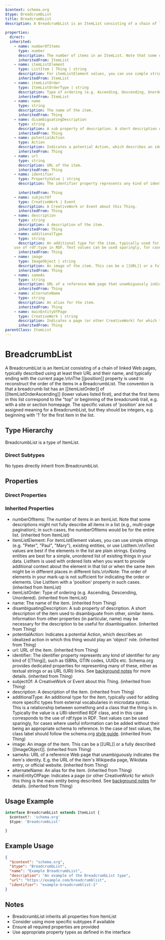 ```yaml
---
$context: schema.org
$type: BreadcrumbList
title: BreadcrumbList
description: A BreadcrumbList is an ItemList consisting of a chain of linked Web pages, typically described using at least their URL and their name, and typically ending with the current page.\n\nThe [[position]] property is used to reconstruct the order of the items in a BreadcrumbList. The convention is that a breadcrumb list has an [[itemListOrder]] of [[ItemListOrderAscending]] (lower values listed first), and that the first items in this list correspond to the "top" or beginning of the breadcrumb trail, e.g. with a site or section homepage. The specific values of 'position' are not assigned meaning for a BreadcrumbList, but they should be integers, e.g. beginning with '1' for the first item in the list.
      
properties:
  direct:
  inherited:
    - name: numberOfItems
      type: number
      description: The number of items in an ItemList. Note that some descriptions might not fully describe all items in a list (e.g., multi-page pagination); in such cases, the numberOfItems would be for the entire list.
      inheritedFrom: ItemList
    - name: itemListElement
      type: ListItem | Thing | string
      description: For itemListElement values, you can use simple strings (e.g. "Peter", "Paul", "Mary"), existing entities, or use ListItem.\n\nText values are best if the elements in the list are plain strings. Existing entities are best for a simple, unordered list of existing things in your data. ListItem is used with ordered lists when you want to provide additional context about the element in that list or when the same item might be in different places in different lists.\n\nNote: The order of elements in your mark-up is not sufficient for indicating the order or elements.  Use ListItem with a 'position' property in such cases.
      inheritedFrom: ItemList
    - name: itemListOrder
      type: ItemListOrderType | string
      description: Type of ordering (e.g. Ascending, Descending, Unordered).
      inheritedFrom: ItemList
    - name: name
      type: string
      description: The name of the item.
      inheritedFrom: Thing
    - name: disambiguatingDescription
      type: string
      description: A sub property of description. A short description of the item used to disambiguate from other, similar items. Information from other properties (in particular, name) may be necessary for the description to be useful for disambiguation.
      inheritedFrom: Thing
    - name: potentialAction
      type: Action
      description: Indicates a potential Action, which describes an idealized action in which this thing would play an 'object' role.
      inheritedFrom: Thing
    - name: url
      type: string
      description: URL of the item.
      inheritedFrom: Thing
    - name: identifier
      type: PropertyValue | string
      description: The identifier property represents any kind of identifier for any kind of [[Thing]], such as ISBNs, GTIN codes, UUIDs etc. Schema.org provides dedicated properties for representing many of these, either as textual strings or as URL (URI) links. See [background notes](/docs/datamodel.html#identifierBg) for more details.
        
      inheritedFrom: Thing
    - name: subjectOf
      type: CreativeWork | Event
      description: A CreativeWork or Event about this Thing.
      inheritedFrom: Thing
    - name: description
      type: string
      description: A description of the item.
      inheritedFrom: Thing
    - name: additionalType
      type: string
      description: An additional type for the item, typically used for adding more specific types from external vocabularies in microdata syntax. This is a relationship between something and a class that the thing is in. Typically the value is a URI-identified RDF class, and in this case corresponds to the
    use of rdf:type in RDF. Text values can be used sparingly, for cases where useful information can be added without their being an appropriate schema to reference. In the case of text values, the class label should follow the schema.org <a href="https://schema.org/docs/styleguide.html">style guide</a>.
      inheritedFrom: Thing
    - name: image
      type: ImageObject | string
      description: An image of the item. This can be a [[URL]] or a fully described [[ImageObject]].
      inheritedFrom: Thing
    - name: sameAs
      type: string
      description: URL of a reference Web page that unambiguously indicates the item's identity. E.g. the URL of the item's Wikipedia page, Wikidata entry, or official website.
      inheritedFrom: Thing
    - name: alternateName
      type: string
      description: An alias for the item.
      inheritedFrom: Thing
    - name: mainEntityOfPage
      type: CreativeWork | string
      description: Indicates a page (or other CreativeWork) for which this thing is the main entity being described. See [background notes](/docs/datamodel.html#mainEntityBackground) for details.
      inheritedFrom: Thing
parentClass: ItemList
---
```

# BreadcrumbList

A BreadcrumbList is an ItemList consisting of a chain of linked Web pages, typically described using at least their URL and their name, and typically ending with the current page.\n\nThe [[position]] property is used to reconstruct the order of the items in a BreadcrumbList. The convention is that a breadcrumb list has an [[itemListOrder]] of [[ItemListOrderAscending]] (lower values listed first), and that the first items in this list correspond to the "top" or beginning of the breadcrumb trail, e.g. with a site or section homepage. The specific values of 'position' are not assigned meaning for a BreadcrumbList, but they should be integers, e.g. beginning with '1' for the first item in the list.
      

## Type Hierarchy

BreadcrumbList is a type of ItemList.

### Direct Subtypes

No types directly inherit from BreadcrumbList.

## Properties

### Direct Properties



### Inherited Properties

- numberOfItems: The number of items in an ItemList. Note that some descriptions might not fully describe all items in a list (e.g., multi-page pagination); in such cases, the numberOfItems would be for the entire list. (inherited from ItemList)
- itemListElement: For itemListElement values, you can use simple strings (e.g. "Peter", "Paul", "Mary"), existing entities, or use ListItem.\n\nText values are best if the elements in the list are plain strings. Existing entities are best for a simple, unordered list of existing things in your data. ListItem is used with ordered lists when you want to provide additional context about the element in that list or when the same item might be in different places in different lists.\n\nNote: The order of elements in your mark-up is not sufficient for indicating the order or elements.  Use ListItem with a 'position' property in such cases. (inherited from ItemList)
- itemListOrder: Type of ordering (e.g. Ascending, Descending, Unordered). (inherited from ItemList)
- name: The name of the item. (inherited from Thing)
- disambiguatingDescription: A sub property of description. A short description of the item used to disambiguate from other, similar items. Information from other properties (in particular, name) may be necessary for the description to be useful for disambiguation. (inherited from Thing)
- potentialAction: Indicates a potential Action, which describes an idealized action in which this thing would play an 'object' role. (inherited from Thing)
- url: URL of the item. (inherited from Thing)
- identifier: The identifier property represents any kind of identifier for any kind of [[Thing]], such as ISBNs, GTIN codes, UUIDs etc. Schema.org provides dedicated properties for representing many of these, either as textual strings or as URL (URI) links. See [background notes](/docs/datamodel.html#identifierBg) for more details.
         (inherited from Thing)
- subjectOf: A CreativeWork or Event about this Thing. (inherited from Thing)
- description: A description of the item. (inherited from Thing)
- additionalType: An additional type for the item, typically used for adding more specific types from external vocabularies in microdata syntax. This is a relationship between something and a class that the thing is in. Typically the value is a URI-identified RDF class, and in this case corresponds to the
    use of rdf:type in RDF. Text values can be used sparingly, for cases where useful information can be added without their being an appropriate schema to reference. In the case of text values, the class label should follow the schema.org <a href="https://schema.org/docs/styleguide.html">style guide</a>. (inherited from Thing)
- image: An image of the item. This can be a [[URL]] or a fully described [[ImageObject]]. (inherited from Thing)
- sameAs: URL of a reference Web page that unambiguously indicates the item's identity. E.g. the URL of the item's Wikipedia page, Wikidata entry, or official website. (inherited from Thing)
- alternateName: An alias for the item. (inherited from Thing)
- mainEntityOfPage: Indicates a page (or other CreativeWork) for which this thing is the main entity being described. See [background notes](/docs/datamodel.html#mainEntityBackground) for details. (inherited from Thing)

## Usage Example

```typescript
interface BreadcrumbList extends ItemList {
  $context?: 'schema.org'
  $type: 'BreadcrumbList'

}
```

## Example Usage

```json
{
  "$context": "schema.org",
  "$type": "BreadcrumbList",
  "name": "Example BreadcrumbList",
  "description": "An example of the BreadcrumbList type",
  "url": "https://example.com/breadcrumblist",
  "identifier": "example-breadcrumblist-1"
}
```

## Notes

- BreadcrumbList inherits all properties from ItemList
- Consider using more specific subtypes if available
- Ensure all required properties are provided
- Use appropriate property types as defined in the interface